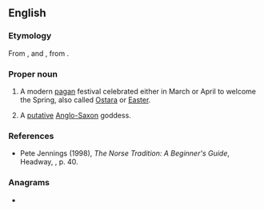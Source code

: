==English==

===Etymology===
From {{etyl|ang|en}} {{m|ang|Ēostre|}}, {{m|ang|Ēastre||a goddess of spring and fertility}} and {{m|ang|ēastre||Easter}}, from {{etyl|gem-pro|en}} {{m|gem-pro|*Austrǭ||Easter, springtime; a goddess of spring and fertility}}.

===Proper noun===
{{en-proper noun}}
{{wikipedia}}

# {{lb|en|paganism}} A modern [[pagan]] festival celebrated either in March or April to welcome the Spring, also called [[Ostara]] or [[Easter]].
# A [[putative]] [[Anglo-Saxon]] goddess.

===References===
* Pete Jennings (1998), ''The Norse Tradition: A Beginner's Guide'', Headway, {{ISBN|0-340-72082-4}}, p. 40.

===Anagrams===
* {{anagrams|en|a=eeorst|Rosete|STEREO|e-store|erotes|stereo|stereo-}}